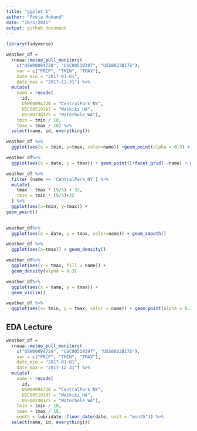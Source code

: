 ```yaml
---
title: "ggplot 1"
author: "Pooja Mukund"
date: "10/5/2021"
output: github_document
---
```

```r
library(tidyverse)
```

```r
weather_df = 
  rnoaa::meteo_pull_monitors(
    c("USW00094728", "USC00519397", "USS0023B17S"),
    var = c("PRCP", "TMIN", "TMAX"), 
    date_min = "2017-01-01",
    date_max = "2017-12-31") %>%
  mutate(
    name = recode(
      id, 
      USW00094728 = "CentralPark_NY", 
      USC00519397 = "Waikiki_HA",
      USS0023B17S = "Waterhole_WA"),
    tmin = tmin / 10,
    tmax = tmax / 10) %>%
  select(name, id, everything())
```


```r
weather_df %>%
  ggplot(aes(x = tmin, y=tmax, color=name)) +geom_point(alpha = 0.3) + geom_smooth(se = FALSE) +facet_grid(.~name)
```

```r
weather_df%>%
  ggplot(aes(x = date, y = tmax)) + geom_point()+facet_grid(.~name) + geom_smooth(se = FALSE)
```

```r
weather_df %>% 
  filter (name == 'CentralPark_NY') %>% 
  mutate(
    tmax - tmax * (9/5) + 32,
    tmin = tmin * (9/5)+32
  ) %>%
  ggplot(aes(x=tmin, y=tmax)) +
geom_point()
  
```
```r
weather_df%>%
  ggplot(aes(x = date, y = tmax, color=name)) + geom_smooth()
```

```r
weather_df %>%
  ggplot(aes(x=tmax)) + geom_density()
```

```r
weather_df%>%
  ggplot(aes(x = tmax, fill = name)) + 
  geom_density(alpha = 0.3)
```

```r
weather_df%>%
  ggplot(aes(x = name, y = tmax)) + 
  geom_violin()
```

```r
weather_df %>% 
  ggplot(aes(x= tmin, y = tmax, color = name)) + geom_point(alpha = 0.3)

```
## EDA Lecture 
```r
weather_df =  
  rnoaa::meteo_pull_monitors(
    c("USW00094728", "USC00519397", "USS0023B17S"),
    var = c("PRCP", "TMIN", "TMAX"), 
    date_min = "2017-01-01",
    date_max = "2017-12-31") %>%
  mutate(
    name = recode(
      id, 
      USW00094728 = "CentralPark_NY", 
      USC00519397 = "Waikiki_HA",
      USS0023B17S = "Waterhole_WA"),
    tmin = tmin / 10,
    tmax = tmax / 10,
    month = lubridate::floor_date(date, unit = "month")) %>%
  select(name, id, everything())
```

